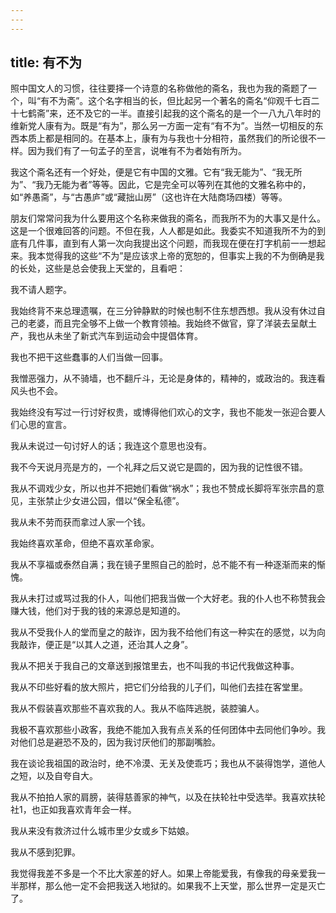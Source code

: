 ```yaml
---
---
---
```

title: 有不为
---




照中国文人的习惯，往往要择一个诗意的名称做他的斋名，我也为我的斋题了一个，叫“有不为斋”。这个名字相当的长，但比起另一个著名的斋名“仰观千七百二十七鹤斋”来，还不及它的一半。直接引起我的这个斋名的是一个一八九八年时的维新党人康有为。既是“有为”，那么另一方面一定有“有不为”。当然一切相反的东西本质上都是相同的。在基本上，康有为与我也十分相符，虽然我们的所论很不一样。因为我们有了一句孟子的至言，说唯有不为者始有所为。

我这个斋名还有一个好处，便是它有中国的文雅。它有“我无能为”、“我无所为”、“我乃无能为者”等等。因此，它是完全可以等列在其他的文雅名称中的，如“养愚斋”，与“古愚庐”或“藏拙山房”（这也许在大陆商场四楼）等等。

朋友们常常问我为什么要用这个名称来做我的斋名，而我所不为的大事又是什么。这是一个很难回答的问题。不但在我，人人都是如此。我委实不知道我所不为的到底有几件事，直到有人第一次向我提出这个问题，而我现在便在打字机前一一想起来。我本觉得我的这些“不为”是应该求上帝的宽恕的，但事实上我的不为倒确是我的长处，这些是总会使我上天堂的，且看吧：

我不请人题字。

我始终背不来总理遗嘱，在三分钟静默的时候也制不住东想西想。我从没有休过自己的老婆，而且完全够不上做一个教育领袖。我始终不做官，穿了洋装去呈献土产，我也从未坐了新式汽车到运动会中提倡体育。

我也不把干这些蠢事的人们当做一回事。

我憎恶强力，从不骑墙，也不翻斤斗，无论是身体的，精神的，或政治的。我连看风头也不会。

我始终没有写过一行讨好权贵，或博得他们欢心的文字，我也不能发一张迎合要人们心思的宣言。

我从未说过一句讨好人的话；我连这个意思也没有。

我不今天说月亮是方的，一个礼拜之后又说它是圆的，因为我的记性很不错。

我从不调戏少女，所以也并不把她们看做“祸水”；我也不赞成长脚将军张宗昌的意见，主张禁止少女进公园，借以“保全私德”。

我从未不劳而获而拿过人家一个钱。

我始终喜欢革命，但绝不喜欢革命家。

我从不享福或泰然自满；我在镜子里照自己的脸时，总不能不有一种逐渐而来的惭愧。

我从未打过或骂过我的仆人，叫他们把我当做一个大好老。我的仆人也不称赞我会赚大钱，他们对于我的钱的来源总是知道的。

我从不受我仆人的堂而皇之的敲诈，因为我不给他们有这一种实在的感觉，以为向我敲诈，便正是“以其人之道，还治其人之身”。

我从不把关于我自己的文章送到报馆里去，也不叫我的书记代我做这种事。

我从不印些好看的放大照片，把它们分给我的儿子们，叫他们去挂在客堂里。

我从不假装喜欢那些不喜欢我的人。我从不临阵逃脱，装腔骗人。

我极不喜欢那些小政客，我绝不能加入我有点关系的任何团体中去同他们争吵。我对他们总是避恐不及的，因为我讨厌他们的那副嘴脸。

我在谈论我祖国的政治时，绝不冷漠、无关及使乖巧；我也从不装得饱学，道他人之短，以及自夸自大。

我从不拍拍人家的肩膀，装得慈善家的神气，以及在扶轮社中受选举。我喜欢扶轮社1，也正如我喜欢青年会一样。

我从来没有救济过什么城市里少女或乡下姑娘。

我从不感到犯罪。

我觉得我差不多是一个不比大家差的好人。如果上帝能爱我，有像我的母亲爱我一半那样，那么他一定不会把我送入地狱的。如果我不上天堂，那么世界一定是灭亡了。